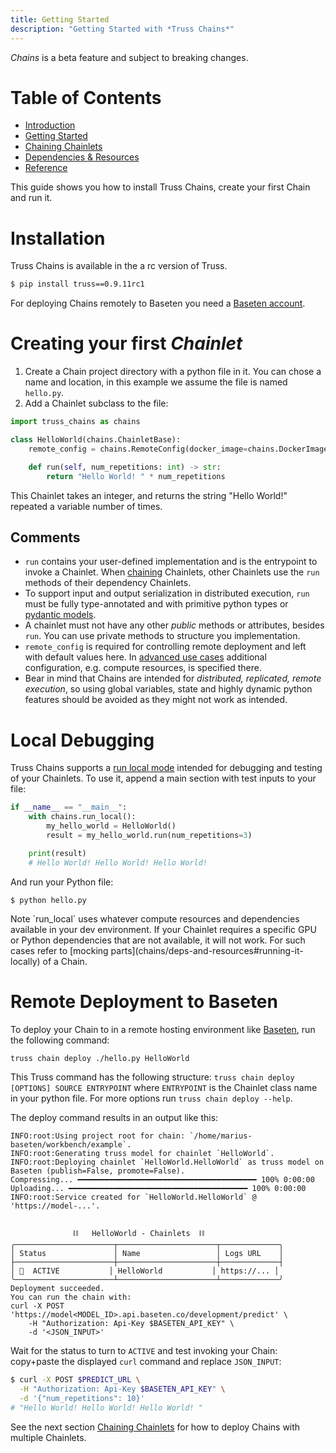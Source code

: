 ```yaml
---
title: Getting Started
description: "Getting Started with *Truss Chains*"
---
```


<Warning>*Chains* is a beta feature and subject to breaking changes.</Warning>

# Table of Contents

* [Introduction](/chains/intro)
* [Getting Started](/chains/getting-started)
* [Chaining Chainlets](/chains/chaining-chainlets)
* [Dependencies & Resources](/chains/deps-and-resources)
* [Reference](/chains/full-reference)


This guide shows you how to install Truss Chains, create your first Chain and run it.

# Installation

Truss Chains is available in the a rc version of Truss.

```bash
$ pip install truss==0.9.11rc1
```

For deploying Chains remotely to Baseten you need a [Baseten account](https://app.baseten.co/signup).


# Creating your first *Chainlet*

1. Create a Chain project directory with a python file in it. You can chose a name and location, in this example we
assume the file is named `hello.py`.
1. Add a Chainlet subclass to the file:

```python
import truss_chains as chains

class HelloWorld(chains.ChainletBase):
    remote_config = chains.RemoteConfig(docker_image=chains.DockerImage())

    def run(self, num_repetitions: int) -> str:
        return "Hello World! " * num_repetitions
```

This Chainlet takes an integer, and returns the string "Hello World!" repeated a variable number of times.

## Comments
* `run` contains your user-defined implementation and is the entrypoint to invoke a Chainlet. When
[chaining](/chains/chaining-chainlets) Chainlets, other Chainlets use the `run` methods of their dependency
Chainlets.
* To support input and output serialization in distributed execution, `run` must be fully type-annotated and with
<Tooltip tip="E.g. `int`, `str`, `list[float]`">primitive python types</Tooltip> or
<Tooltip tip="They have builtin JSON serialization.">[pydantic models](https://docs.pydantic.dev/latest/)</Tooltip>.
* A chainlet must not have any other *public* methods or attributes, besides `run`. You can use private methods to
structure you implementation.
* `remote_config` is required for controlling remote deployment and left with default values here. In
[advanced use cases](/chains/deps-and-resources) additional configuration, e.g. compute resources, is specified there.
* Bear in mind that Chains are intended for *distributed, replicated, remote execution*, so using global variables,
state and <Tooltip tip="E.g. changing classes and imported modules dynamically at runtime.">highly dynamic python
features</Tooltip> should be avoided as they might not work as intended.


# Local Debugging

Truss Chains supports a [run local mode](chains/deps-and-resources#running-it-locally) intended for
debugging and testing of your Chainlets. To use it, append a main section with test inputs to your file:

```python
if __name__ == "__main__":
    with chains.run_local():
        my_hello_world = HelloWorld()
        result = my_hello_world.run(num_repetitions=3)

    print(result)
    # Hello World! Hello World! Hello World!
```

And run your Python file:

```
$ python hello.py
```

<Warning>
Note `run_local` uses whatever compute resources and dependencies available in your dev environment. If your Chainlet
requires a specific GPU or Python dependencies that are not available, it will not work.
For such cases refer to [mocking parts](chains/deps-and-resources#running-it-locally) of a Chain.
</Warning>

# Remote Deployment to Baseten

To deploy your Chain to in a remote hosting environment like [Baseten](https://www.baseten.co/), run the following
command:

```bash
truss chain deploy ./hello.py HelloWorld
```

This Truss command has the following structure:
`truss chain deploy [OPTIONS] SOURCE ENTRYPOINT` where `ENTRYPOINT` is the Chainlet class name in your python file.
For more options run `truss chain deploy --help`.

The deploy command results in an output like this:

```
INFO:root:Using project root for chain: `/home/marius-baseten/workbench/example`.
INFO:root:Generating truss model for chainlet `HelloWorld`.
INFO:root:Deploying chainlet `HelloWorld.HelloWorld` as truss model on Baseten (publish=False, promote=False).
Compressing... ━━━━━━━━━━━━━━━━━━━━━━━━━━━━━━━━━━━━━━━━ 100% 0:00:00
Uploading... ━━━━━━━━━━━━━━━━━━━━━━━━━━━━━━━━━━━━━━━━ 100% 0:00:00
INFO:root:Service created for `HelloWorld.HelloWorld` @ 'https://model-...'.


              ⛓️   HelloWorld - Chainlets  ⛓️
╭──────────────────────┬──────────────────────┬─────────────╮
│ Status               │ Name                 │ Logs URL    │
├──────────────────────┼──────────────────────┼─────────────┤
│ 💚  ACTIVE           │ HelloWorld           │ https://... │
╰──────────────────────┴──────────────────────┴─────────────╯
Deployment succeeded.
You can run the chain with:
curl -X POST 'https://model<MODEL_ID>.api.baseten.co/development/predict' \
    -H "Authorization: Api-Key $BASETEN_API_KEY" \
    -d '<JSON_INPUT>'

```

Wait for the status to turn to `ACTIVE` and test invoking your Chain: copy+paste the displayed `curl` command
and replace `JSON_INPUT`:

```bash
$ curl -X POST $PREDICT_URL \
  -H "Authorization: Api-Key $BASETEN_API_KEY" \
  -d '{"num_repetitions": 10}'
# "Hello World! Hello World! Hello World! "
```

See the next section [Chaining Chainlets](/chains/chaining-chainlets) for how to deploy Chains with multiple
Chainlets.
